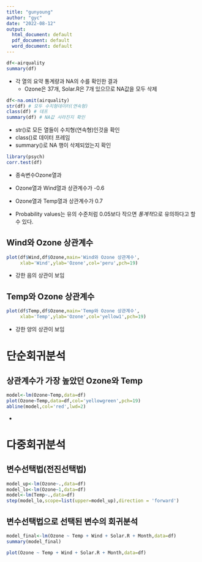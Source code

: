 ```yaml
---
title: "gunyoung"
author: "gyc"
date: "2022-08-12"
output:
  html_document: default
  pdf_document: default
  word_document: default
---
```


```r
df<-airquality
summary(df)
```

- 각 열의 요약 통계량과 NA의 수를 확인한 결과
  - Ozone은 37개, Solar.R은 7개 있으므로 NA값을 모두 삭제

```r
df<-na.omit(airquality)
str(df) # 모두 수치형데이터(연속형)
class(df) # 데프
summary(df) # NA값 사라진지 확인
```

- str()로 모든 열들이 수치형(연속형)인것을 확인
- class()로 데이터 프레임
- summary()로 NA 행이 삭제되었는지 확인

```r
library(psych)
corr.test(df)
```

- 종속변수Ozone열과 
- Ozone열과 Wind열과 상관계수가 -0.6
- Ozone열과 Temp열과 상관계수가 0.7

- Probability values는 유의 수준처럼 0.05보다 작으면 *통계적*으로 유의하다고 할 수 있다.

## Wind와 Ozone 상관계수
```r
plot(df$Wind,df$Ozone,main='Wind와 Ozone 상관계수',
     xlab='Wind',ylab='Ozone',col='peru',pch=19)
```

- 강한 음의 상관이 보임

## Temp와 Ozone 상관계수
```r
plot(df$Temp,df$Ozone,main='Temp와 Ozone 상관계수',
     xlab='Temp',ylab='Ozone',col='yellow1',pch=19)
```

- 강한 양의 상관이 보임

# 단순회귀분석
## 상관계수가 가장 높았던 Ozone와 Temp
```r
model<-lm(Ozone~Temp,data=df)
plot(Ozone~Temp,data=df,col='yellowgreen',pch=19)
abline(model,col='red',lwd=2)
```

- 

# 다중회귀분석
## 변수선택법(전진선택법)
```r
model_up<-lm(Ozone~.,data=df)
model_lo<-lm(Ozone~1,data=df)
model<-lm(Temp~.,data=df)
step(model_lo,scope=list(upper=model_up),direction = 'forward')
```

## 변수선택법으로 선택된 변수의 회귀분석
```r
model_final<-lm(Ozone ~ Temp + Wind + Solar.R + Month,data=df)
summary(model_final)

plot(Ozone ~ Temp + Wind + Solar.R + Month,data=df)
```
